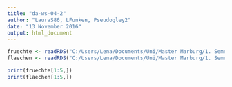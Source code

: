 ```yaml
---
title: "da-ws-04-2"
author: "LauraS86, LFunken, Pseudogley2"
date: "13 November 2016"
output: html_document
---
```


```r
fruechte <- readRDS("C:/Users/Lena/Documents/Uni/Master Marburg/1. Semester/Datenanalyse/4.Stunde/fruechte.rds")
flaechen <- readRDS("C:/Users/Lena/Documents/Uni/Master Marburg/1. Semester/Datenanalyse/4.Stunde/flaechen.rds")

print(fruechte[1:5,])
print(flaechen[1:5,])
```